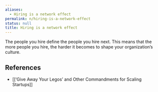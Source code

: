 ```yaml
---
aliases:
  - Hiring is a network effect
permalink: n/hiring-is-a-network-effect
status: null
title: Hiring is a network effect
---
```

The people you hire define the people you hire next. This means that the more people you hire, the harder it becomes to shape your organization’s culture.

## References

- [[‘Give Away Your Legos’ and Other Commandments for Scaling Startups]]
